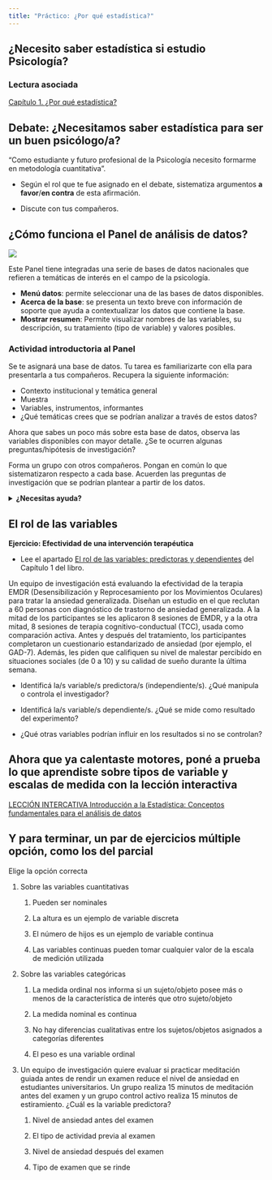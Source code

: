 ```yaml
---
title: "Práctico: ¿Por qué estadística?"
---
```


## ¿Necesito saber estadística si estudio Psicología?

### Lectura asociada

[Capítulo 1. ¿Por qué estadística?](https://almadana.github.io/libro_cuanti/01-Science_Data.html#sobre-la-psicolog%C3%ADa-de-la-estad%C3%ADstica)

## Debate: ¿Necesitamos saber estadística para ser un buen psicólogo/a?

“Como estudiante y futuro profesional de la Psicología necesito formarme en metodología cuantitativa”.

-   Según el rol que te fue asignado en el debate, sistematiza argumentos **a favor**/**en contra** de esta afirmación.

-   Discute con tus compañeros.

## ¿Cómo funciona el Panel de análisis de datos?

![](imgs/1_panel.png)

Este Panel tiene integradas una serie de bases de datos nacionales que refieren a temáticas de interés en el campo de la psicología.

-   **Menú datos**: permite seleccionar una de las bases de datos disponibles.\
-   **Acerca de la base**: se presenta un texto breve con información de soporte que ayuda a contextualizar los datos que contiene la base.\
-   **Mostrar resumen**: Permite visualizar nombres de las variables, su descripción, su tratamiento (tipo de variable) y valores posibles.

### Actividad introductoria al Panel

Se te asignará una base de datos. Tu tarea es familiarizarte con ella para presentarla a tus compañeros. Recupera la siguiente información:

-   Contexto institucional y temática general\
-   Muestra\
-   Variables, instrumentos, informantes\
-   ¿Qué temáticas crees que se podrían analizar a través de estos datos?

Ahora que sabes un poco más sobre esta base de datos, observa las variables disponibles con mayor detalle. ¿Se te ocurren algunas preguntas/hipótesis de investigación?

Forma un grupo con otros compañeros. Pongan en común lo que sistematizaron respecto a cada base. Acuerden las preguntas de investigación que se podrían plantear a partir de los datos.

<details>

<summary><strong>¿Necesitas ayuda?</strong></summary>

¿Qué tipo de preguntas nos podemos hacer? Considera que en el curso vamos a:

-   Aprender a resumir muchos datos a través de unos pocos valores que expresan la tendencia central y la dispersión\
-   Utilizar gráficos para entender y mostrar algunos aspectos de nuestros datos en forma visual\
-   Explorar la asociación entre dos variables (considerando dirección y magnitud)\
-   Comparar grupos distintos, o un mismo grupo en distintas condiciones

</details>

## El rol de las variables

**Ejercicio: Efectividad de una intervención terapéutica**

-   Lee el apartado [El rol de las variables: predictoras y dependientes](https://almadana.github.io/libro_cuanti/01-Science_Data.html#el-rol-de-las-variables-predictoras-y-dependientes) del Capítulo 1 del libro.

Un equipo de investigación está evaluando la efectividad de la terapia EMDR (Desensibilización y Reprocesamiento por los Movimientos Oculares) para tratar la ansiedad generalizada. Diseñan un estudio en el que reclutan a 60 personas con diagnóstico de trastorno de ansiedad generalizada. A la mitad de los participantes se les aplicaron 8 sesiones de EMDR, y a la otra mitad, 8 sesiones de terapia cognitivo-conductual (TCC), usada como comparación activa. Antes y después del tratamiento, los participantes completaron un cuestionario estandarizado de ansiedad (por ejemplo, el GAD-7). Además, les piden que califiquen su nivel de malestar percibido en situaciones sociales (de 0 a 10) y su calidad de sueño durante la última semana.

-   Identificá la/s variable/s predictora/s (independiente/s). ¿Qué manipula o controla el investigador?

-   Identificá la/s variable/s dependiente/s. ¿Qué se mide como resultado del experimento?

-   ¿Qué otras variables podrían influir en los resultados si no se controlan?

## Ahora que ya calentaste motores, poné a prueba lo que aprendiste sobre tipos de variable y escalas de medida con la lección interactiva

[LECCIÓN INTERCATIVA Introducción a la Estadística: Conceptos fundamentales para el análisis de datos](https://cuanti.psico.edu.uy/lecciones/lessons/introduction.html)

## **Y para terminar, un par de ejercicios múltiple opción, como los del parcial**

Elige la opción correcta

1.  Sobre las variables cuantitativas

    1.  Pueden ser nominales

    2.  La altura es un ejemplo de variable discreta

    3.  El número de hijos es un ejemplo de variable continua

    4.  Las variables continuas pueden tomar cualquier valor de la escala de medición utilizada

2.  Sobre las variables categóricas

    1.  La medida ordinal nos informa si un sujeto/objeto posee más o menos de la característica de interés que otro sujeto/objeto

    2.  La medida nominal es continua

    3.  No hay diferencias cualitativas entre los sujetos/objetos asignados a categorías diferentes

    4.  El peso es una variable ordinal

3.  Un equipo de investigación quiere evaluar si practicar meditación guiada antes de rendir un examen reduce el nivel de ansiedad en estudiantes universitarios. Un grupo realiza 15 minutos de meditación antes del examen y un grupo control activo realiza 15 minutos de estiramiento. ¿Cuál es la variable predictora?

    1.  Nivel de ansiedad antes del examen

    2.  El tipo de actividad previa al examen

    3.  Nivel de ansiedad después del examen

    4.  Tipo de examen que se rinde
